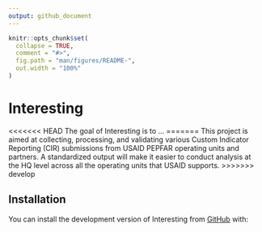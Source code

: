 ```yaml
---
output: github_document
---
```


<!-- README.md is generated from README.Rmd. Please edit that file -->

```r
knitr::opts_chunk$set(
  collapse = TRUE,
  comment = "#>",
  fig.path = "man/figures/README-",
  out.width = "100%"
)
```

# Interesting

<!-- badges: start -->
<!-- badges: end -->

<<<<<<< HEAD
The goal of Interesting is to ...
=======
This project is aimed at collecting, processing, and validating various Custom Indicator Reporting (CIR) submissions from USAID PEPFAR operating units and partners. A standardized output will make it easier to conduct analysis at the HQ level across all the operating units that USAID supports.
>>>>>>> develop

## Installation

You can install the development version of Interesting from [GitHub](https://github.com/) with:

<!-- ``` r -->
<!-- # install.packages("devtools") -->
<!-- devtools::install_github("USAID-OHA-SI/Interesting") -->
<!-- ``` -->

<!-- ## Example -->

<!-- This is a basic example which shows you how to solve a common problem: -->

<!-- ```{r example} -->
<!-- library(Interesting) -->
<!-- ## basic example code -->
<!-- ``` -->

<!-- What is special about using `README.Rmd` instead of just `README.md`? You can include R chunks like so: -->

<!-- ```{r cars} -->
<!-- summary(cars) -->
<!-- ``` -->

<!-- You'll still need to render `README.Rmd` regularly, to keep `README.md` up-to-date. `devtools::build_readme()` is handy for this. You could also use GitHub Actions to re-render `README.Rmd` every time you push. An example workflow can be found here: <https://github.com/r-lib/actions/tree/v1/examples>. -->

<!-- You can also embed plots, for example: -->

<!-- ```{r pressure, echo = FALSE} -->
<!-- plot(pressure) -->
<!-- ``` -->

<!-- In that case, don't forget to commit and push the resulting figure files, so they display on GitHub and CRAN. -->
